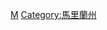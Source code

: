 {{Catnav|頁面分類|人物|各國人物|美国人|各州美国人}}
{{Commonscat|People of Maryland}}

[[Category:美国各州人物|M]]
[[Category:馬里蘭州|Category:馬里蘭州]]